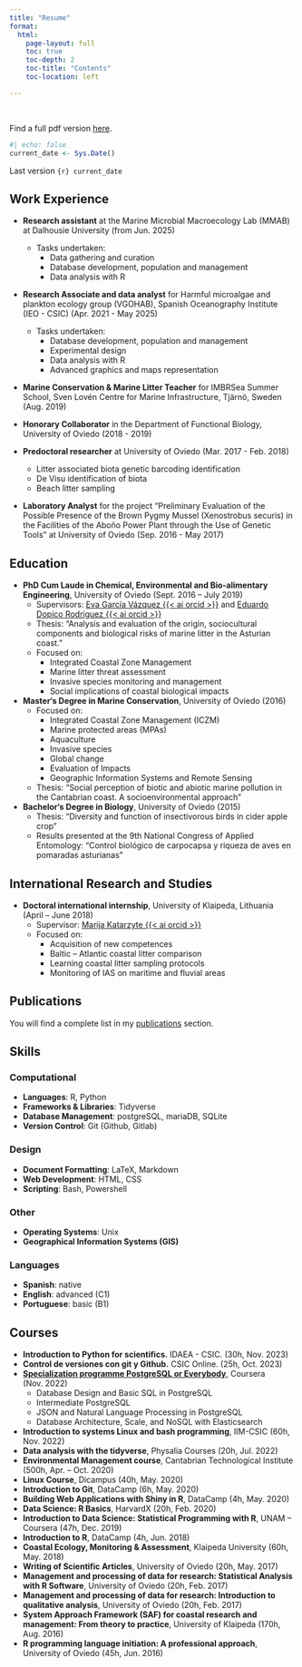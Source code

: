 ```yaml
---
title: "Resume"
format: 
  html: 
    page-layout: full
    toc: true
    toc-depth: 2
    toc-title: "Contents"
    toc-location: left

---
```

<br>

Find a full pdf version [here](CV.pdf).

```r
#| echo: false
current_date <- Sys.Date()
```

Last version `{r} current_date`

## Work Experience

- **Research assistant** at the Marine Microbial Macroecology Lab (MMAB) at Dalhousie University (from Jun. 2025)
  - Tasks undertaken:
    - Data gathering and curation
    - Database development, population and management
    - Data analysis with R

- **Research Associate and data analyst** for Harmful microalgae and plankton ecology group (VGOHAB), Spanish Oceanography Institute (IEO - CSIC) (Apr. 2021 - May 2025)
  - Tasks undertaken:
    - Database development, population and management
    - Experimental design
    - Data analysis with R
    - Advanced graphics and maps representation

- **Marine Conservation & Marine Litter Teacher** for IMBRSea Summer School, Sven Lovén Centre for Marine Infrastructure, Tjärnö, Sweden (Aug. 2019)

- **Honorary Collaborator** in the Department of Functional Biology, University of Oviedo (2018 - 2019)

- **Predoctoral researcher** at University of Oviedo (Mar. 2017 - Feb. 2018)
  - Litter associated biota genetic barcoding identification
  - De Visu identification of biota
  - Beach litter sampling

- **Laboratory Analyst** for the project "Preliminary Evaluation of the Possible Presence of the Brown Pygmy Mussel (Xenostrobus securis) in the Facilities of the Aboño Power Plant through the Use of Genetic Tools" at University of Oviedo (Sep. 2016 - May 2017)

## Education

- **PhD Cum Laude in Chemical, Environmental and Bio-alimentary Engineering**, University of Oviedo (Sept. 2016 – July 2019)
  - Supervisors: [Eva García Vázquez {{< ai orcid >}}](https://orcid.org/0000-0002-8429-838X) and [Eduardo Dopico Rodríguez {{< ai orcid >}}](https://orcid.org/0000-0001-6777-5407)
  - Thesis: "Analysis and evaluation of the origin, sociocultural components and biological risks of marine litter in the Asturian coast."
  - Focused on:
    - Integrated Coastal Zone Management
    - Marine litter threat assessment
    - Invasive species monitoring and management
    - Social implications of coastal biological impacts  

- **Master‘s Degree in Marine Conservation**, University of Oviedo (2016)
  - Focused on:
    - Integrated Coastal Zone Management (ICZM)
    - Marine protected areas (MPAs)
    - Aquaculture
    - Invasive species
    - Global change
    - Evaluation of Impacts
    - Geographic Information Systems and Remote Sensing
  - Thesis: "Social perception of biotic and abiotic marine pollution in the Cantabrian coast. A socioenvironmental approach"  

- **Bachelor‘s Degree in Biology**, University of Oviedo (2015)
  - Thesis: "Diversity and function of insectivorous birds in cider apple crop"
  - Results presented at the 9th National Congress of Applied Entomology: "Control biológico de carpocapsa y riqueza de aves en pomaradas asturianas"

## International Research and Studies

- **Doctoral international internship**, University of Klaipeda, Lithuania (April – June 2018)
  - Supervisor: [Marija Katarzyte {{< ai orcid >}}](https://orcid.org/0000-0001-7751-3187)
  - Focused on:
    - Acquisition of new competences
    - Baltic – Atlantic coastal litter comparison
    - Learning coastal litter sampling protocols
    - Monitoring of IAS on maritime and fluvial areas

## Publications

You will find a complete list in my [publications](../about/publications.html) section.

## Skills

### Computational
- **Languages**: R, Python
- **Frameworks & Libraries**: Tidyverse
- **Database Management**: postgreSQL, mariaDB, SQLite
- **Version Control**: Git (Github, Gitlab)

### Design
- **Document Formatting**: LaTeX, Markdown
- **Web Development**: HTML, CSS
- **Scripting**: Bash, Powershell

### Other
- **Operating Systems**: Unix
- **Geographical Information Systems (GIS)**


### Languages
- **Spanish**: native
- **English**: advanced (C1)
- **Portuguese**: basic (B1)

## Courses

- **Introduction to Python for scientifics.** IDAEA - CSIC. (30h, Nov. 2023)
- **Control de versiones con git y Github.** CSIC Online. (25h, Oct. 2023)
- [**Specialization programme PostgreSQL or Everybody**](https://coursera.org/verify/specialization/8K49JLXK424D), Coursera (Nov. 2022)
  - Database Design and Basic SQL in PostgreSQL
  - Intermediate PostgreSQL
  - JSON and Natural Language Processing in PostgreSQL
  - Database Architecture, Scale, and NoSQL with Elasticsearch
- **Introduction to systems Linux and bash programming**, IIM-CSIC (60h, Nov. 2022)
- **Data analysis with the tidyverse**, Physalia Courses (20h, Jul. 2022)
- **Environmental Management course**, Cantabrian Technological Institute (500h, Apr. – Oct. 2020)
- **Linux Course**, Dicampus (40h, May. 2020)
- **Introduction to Git**, DataCamp (6h, May. 2020)
- **Building Web Applications with Shiny in R**, DataCamp (4h, May. 2020)
- **Data Science: R Basics**, HarvardX (20h, Feb. 2020)
- **Introduction to Data Science: Statistical Programming with R**, UNAM – Coursera (47h, Dec. 2019)
- **Introduction to R**, DataCamp (4h, Jun. 2018)
- **Coastal Ecology, Monitoring & Assessment**, Klaipeda University (60h, May. 2018)
- **Writing of Scientific Articles**, University of Oviedo (20h, May. 2017)
- **Management and processing of data for research: Statistical Analysis with R Software**, University of Oviedo (20h, Feb. 2017)
- **Management and processing of data for research: Introduction to qualitative analysis**, University of Oviedo (20h, Feb. 2017)
- **System Approach Framework (SAF) for coastal research and management: From theory to practice**, University of Klaipeda (170h, Aug. 2016)
- **R programming language initiation: A professional approach**, University of Oviedo (45h, Jun. 2016)
